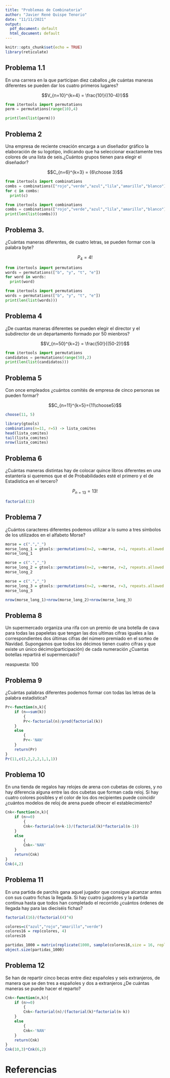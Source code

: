 ```yaml
---
title: "Problemas de Combinatoria"
author: "Javier René Quispe Tenorio"
date: "11/11/2021"
output:
  pdf_document: default
  html_document: default
---
```


```r
knitr::opts_chunk$set(echo = TRUE)
library(reticulate)
```


## Problema 1.1

En una carrera en la que participan diez caballos ¿de cuántas maneras diferentes se pueden dar los cuatro primeros lugares?

$$V_{n=10}^{k=4} = \frac{10!}{(10-4)!}$$

```python
from itertools import permutations
perm = permutations(range(10),4)

print(len(list(perm)))
```

## Problema 2

Una empresa de reciente creación encarga a un diseñador gráfico la elaboración de su logotipo, indicando que ha seleccionar exactamente tres colores de una lista de seis.¿Cuántos grupos tienen para elegir el diseñador?

$$C_{n=6}^{k=3} = {6\choose 3}$$
```python
from itertools import combinations
combs = combinations(["rojo","verde","azul","lila","amarillo","blanco"], 3)
for c in combs:
  print(c)
```
```python
from itertools import combinations
combs = combinations(["rojo","verde","azul","lila","amarillo","blanco"], 3)
print(len(list(combs)))
```

## Problema 3.

¿Cuántas maneras diferentes, de cuatro letras, se pueden formar con la palabra byte?

$$P_4 = 4!$$

```python
from itertools import permutations
words = permutations(["b", "y", "t", "e"])
for word in words:
  print(word)
```
```python
from itertools import permutations
words = permutations(["b", "y", "t", "e"])
print(len(list(words)))
```

## Problema 4

¿De cuantas maneras diferentes se pueden elegir el director y el subdirector de un departamento formado por 50 mienbros?

$$V_{n=50}^{k=2} = \frac{50!}{(50-2)!}$$
```python
from itertools import permutations
candidatos = permutations(range(50),2)
print(len(list(candidatos)))
```

## Problema 5

Con once empleados ¿cuántos comités de empresa de cinco personas se pueden formar?

$$C_{n=11}^{k=5}={11\choose5}$$


```r
choose(11, 5)
```
```r
library(gtools)
combinations(n=11, r=5) -> lista_comites
head(lista_comites)
tail(lista_comites)
nrow(lista_comites)
```

## Problema 6

¿Cuántas maneras distintas hay de colocar quince libros diferentes en una estantería si queremos que el de Probabilidades esté el primero y el de Estadística en el tercero?

$$P_{n=13} = 13!$$
```r
factorial(13)
```
 
## Problema 7

¿Cuántos caracteres diferentes podemos utilizar a lo sumo a tres símbolos de los utilizados en el alfabeto Morse?

```r
morse = c(".","_")
morse_long_1 = gtools::permutations(n=2, v=morse, r=1, repeats.allowed = TRUE)
morse_long_1
```

```r
morse = c(".","_")
morse_long_2 = gtools::permutations(n=2, v=morse, r=2, repeats.allowed = TRUE)
morse_long_2
```

```r
morse = c(".","_")
morse_long_3 = gtools::permutations(n=2, v=morse, r=3, repeats.allowed = TRUE)
morse_long_3
```
```r
nrow(morse_long_1)+nrow(morse_long_2)+nrow(morse_long_3)
```

## Problema 8

Un supermercado organiza una rifa con un premio de una botella de cava para todas las papeletas que tengan las dos ultimas cifras iguales a las correspondientes dos últimas cifras del número premiado en el sorteo de Navidad. Supongamos que todos los décimos tienen cuatro cifras y que existe un único décimo(participación) de cada numeración ¿Cuantas botellas repartirá el supermercado?

reaspuesta: 100

## Problema 9

¿Cuántas palabras diferentes podemos formar con todas las letras de la palabra estadística?

```r
Pr<-function(n,k){
    if (n==sum(k))
        {
        Pr<-factorial(n)/prod(factorial(k))
    }
    else
        {
        Pr<-'NAN'
    }
    return(Pr)
}
Pr(11,c(2,2,2,2,1,1,1))
```

## Problema 10

En una tienda de regalos hay relojes de arena con cubetas de colores, y no hay diferencia alguna entre las dos cubetas que forman cada reloj. Si hay cuatro colores posibles y el color de los dos recipientes puede coincidir ¿cuántos modelos de reloj de arena puede ofrecer el establecimiento?

```r
Cnk<-function(n,k){
    if (n>=0)
        {
        Cnk<-factorial(n+k-1)/(factorial(k)*factorial(n-1))
    }
    else
        {
        Cnk<-'NAN'
    }
    return(Cnk)
}
Cnk(4,2)

```

## Problema 11

En una partida de parchís gana aquel jugador que consigue alcanzar antes con sus cuatro fichas la llegada. Si hay cuatro jugadores y la partida continua hasta que todos han completado el recorrido ¿cuántos órdenes de llegada hay para las dieciséis fichas?

```r
factorial(16)/(factorial(4)^4)

colores=c("azul","rojo","amarillo","verde")
colores16 = rep(colores, 4)
colores16

partidas_1000 = matrix(replicate(1000, sample(colores16,size = 16, replace = FALSE)), ncol = 16)
object.size(partidas_1000)
```

## Problema 12

Se han de repartir cinco becas entre diez españoles y seis extranjeros, de manera que se den tres a españoles y dos a extranjeros ¿De cuántas maneras se puede hacer el reparto?

```r
Cnk<-function(n,k){
    if (n>=0)
        {
        Cnk<-factorial(n)/(factorial(k)*factorial(n-k))
    }
    else
        {
        Cnk<-'NAN'
    }
    return(Cnk)
}
Cnk(10,3)*Cnk(6,2)
```

# Referencias


